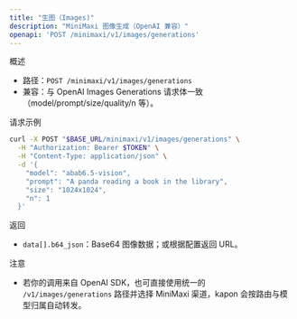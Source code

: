 ```yaml
---
title: "生图（Images)"
description: "MiniMaxi 图像生成（OpenAI 兼容）"
openapi: 'POST /minimaxi/v1/images/generations'
---
```


概述

- 路径：`POST /minimaxi/v1/images/generations`
- 兼容：与 OpenAI Images Generations 请求体一致（model/prompt/size/quality/n 等）。

请求示例

```bash
curl -X POST "$BASE_URL/minimaxi/v1/images/generations" \
  -H "Authorization: Bearer $TOKEN" \
  -H "Content-Type: application/json" \
  -d '{
    "model": "abab6.5-vision",
    "prompt": "A panda reading a book in the library",
    "size": "1024x1024",
    "n": 1
  }'
```

返回

- `data[].b64_json`：Base64 图像数据；或根据配置返回 URL。

注意

- 若你的调用来自 OpenAI SDK，也可直接使用统一的 `/v1/images/generations` 路径并选择 MiniMaxi 渠道，kapon 会按路由与模型归属自动转发。

